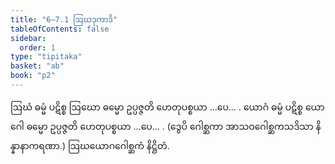 ```yaml
---
title: "6–7.1 ဩဃဒုကာဒိ"
tableOfContents: false
sidebar:
  order: 1
type: "tipitaka"
basket: "ab"
book: "p2"
---
```



<DynamicBreadcrumb />

<Division number="1" book="p2" e="ch" v="38" p="209">

<Paragraph number="1886" book="p2">
ဩဃံ ဓမ္မံ ပဋိစ္စ ဩဃော ဓမ္မော ဥပ္ပဇ္ဇတိ ဟေတုပစ္စယာ …ပေ… .
</Paragraph>

</Division>
<Division number="2" book="p2" e="ch" v="38" p="209">

<Paragraph number="1887" book="p2">
ယောဂံ ဓမ္မံ ပဋိစ္စ ယောဂေါ ဓမ္မော ဥပ္ပဇ္ဇတိ ဟေတုပစ္စယာ …ပေ… . (ဒွေပိ ဂေါစ္ဆကာ အာသဝဂေါစ္ဆကသဒိသာ နိန္နာနာကရဏာ.)

</Paragraph>
</Division>

<Paragraph number="1888" type="center" book="p2">
ဩဃယောဂဂေါစ္ဆကံ နိဋ္ဌိတံ.
</Paragraph>